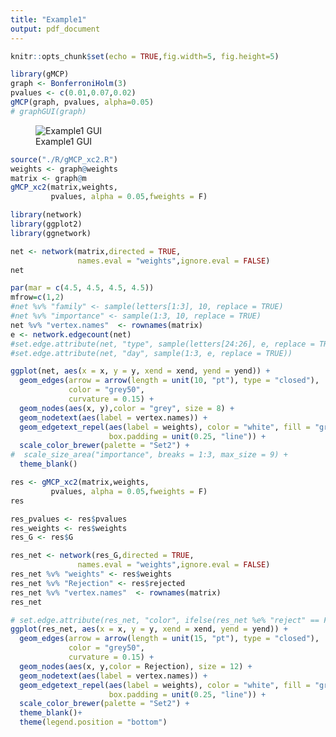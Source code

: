```yaml
---
title: "Example1"
output: pdf_document
---
```


```r
knitr::opts_chunk$set(echo = TRUE,fig.width=5, fig.height=5)
```


```r
library(gMCP)
graph <- BonferroniHolm(3)
pvalues <- c(0.01,0.07,0.02)
gMCP(graph, pvalues, alpha=0.05)
# graphGUI(graph)
```
![Example1 GUI](./Ex1.png)


```r
source("./R/gMCP_xc2.R")
weights <- graph@weights
matrix <- graph@m
gMCP_xc2(matrix,weights, 
         pvalues, alpha = 0.05,fweights = F) 
```


```r
library(network)
library(ggplot2)
library(ggnetwork)
```


```r
net <- network(matrix,directed = TRUE,
               names.eval = "weights",ignore.eval = FALSE)
net
```

```r
par(mar = c(4.5, 4.5, 4.5, 4.5))
mfrow=c(1,2)
#net %v% "family" <- sample(letters[1:3], 10, replace = TRUE)
#net %v% "importance" <- sample(1:3, 10, replace = TRUE)
net %v% "vertex.names"  <- rownames(matrix)
e <- network.edgecount(net)
#set.edge.attribute(net, "type", sample(letters[24:26], e, replace = TRUE))
#set.edge.attribute(net, "day", sample(1:3, e, replace = TRUE))

ggplot(net, aes(x = x, y = y, xend = xend, yend = yend)) +
  geom_edges(arrow = arrow(length = unit(10, "pt"), type = "closed"),
             color = "grey50",
             curvature = 0.15) +
  geom_nodes(aes(x, y),color = "grey", size = 8) +
  geom_nodetext(aes(label = vertex.names)) +
  geom_edgetext_repel(aes(label = weights), color = "white", fill = "grey25",
                      box.padding = unit(0.25, "line")) +
  scale_color_brewer(palette = "Set2") +
#  scale_size_area("importance", breaks = 1:3, max_size = 9) +
  theme_blank()
```


```r
res <- gMCP_xc2(matrix,weights, 
         pvalues, alpha = 0.05,fweights = F)
res
```


```r
res_pvalues <- res$pvalues
res_weights <- res$weights
res_G <- res$G

res_net <- network(res_G,directed = TRUE,
               names.eval = "weights",ignore.eval = FALSE)
res_net %v% "weights" <- res$weights
res_net %v% "Rejection" <- res$rejected
res_net %v% "vertex.names"  <- rownames(matrix)
res_net
```


```r
# set.edge.attribute(res_net, "color", ifelse(res_net %e% "reject" == FALSE, "red", "grey75"))
ggplot(res_net, aes(x = x, y = y, xend = xend, yend = yend)) +
  geom_edges(arrow = arrow(length = unit(15, "pt"), type = "closed"),
             color = "grey50",
             curvature = 0.15) +
  geom_nodes(aes(x, y,color = Rejection), size = 12) +
  geom_nodetext(aes(label = vertex.names)) +
  geom_edgetext_repel(aes(label = weights), color = "white", fill = "grey25",
                      box.padding = unit(0.25, "line")) +
  scale_color_brewer(palette = "Set2") +
  theme_blank()+
  theme(legend.position = "bottom")

```

